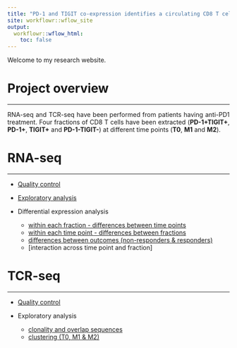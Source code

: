 ```yaml
---
title: "PD-1 and TIGIT co-expression identifies a circulating CD8 T cell population predictive of response to anti-PD-1 therapy in melanoma and Merkel-cell carcinoma patients"
site: workflowr::wflow_site
output:
  workflowr::wflow_html:
    toc: false
---
```


<style>
body{text-align: justify}
pre code, pre, code {
  white-space: pre !important;
  overflow-x: scroll !important;
  word-break: keep-all !important;
  word-wrap: initial !important;
}
</style>

Welcome to my research website.  

# **Project overview**
______________________

RNA-seq and TCR-seq have been performed from patients having anti-PD1 treatment. Four fractions of CD8 T cells have been extracted (**PD-1+TIGIT+**, **PD-1+**, **TIGIT+** and **PD-1-TIGIT-**) at different time points (**T0**, **M1** and **M2**).   




# **RNA-seq**
_____________

* [Quality control](2019-02-20_RNA-seq_QC.html)  

* [Exploratory analysis](2019-02-21_RNA-seq_EDA.html)  

* Differential expression analysis  
  + [within each fraction - differences between time points](2019-02-22_RNA-seq_DE_1.html)  
  + [within each time point - differences between fractions](2019-02-22_RNA-seq_DE_2.html)  
  + [differences between outcomes (non-responders & responders)](2019-02-22_RNA-seq_DE_3.html)  
  + [interaction across time point and fraction]


# **TCR-seq**
_____________

* [Quality control]()  

* Exploratory analysis  
  + [clonality and overlap sequences](2019-02-28_TCR-seq_EDA.html)  
  + [clustering (T0, M1 & M2)](2020-01-12_TCR-seq_EDA_2.html)  









